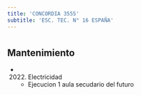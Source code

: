 ```yaml
---
title: 'CONCORDIA 3555'
subtitle: 'ESC. TEC. N° 16 ESPAÑA'
---
```


#


## Mantenimiento

*  (2022) Electricidad 
    + Ejecucion 1 aula secudario del futuro



